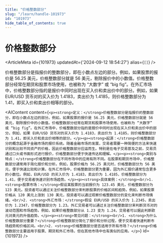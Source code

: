 ```yaml
---
title: "价格整数部分"
slug: "/learn/handle-101973"
id: "101973"
hide_table_of_contents: true
---
```



# 价格整数部分

<ArticleMeta id={101973} updatedAt={'2024-09-12 18:54:27'} alias={`[]`} />
<div className='border-solid border-b border-t-0 my-4 border-[var(--ifm-color-gray-300)]' />

价格整数部分是指报价的整数部分，即在小数点左边的部分。例如，如果股票的报价是 56.25 美元，价格整数部分就是 56 美元，剔除报价中的小数值。价格整数部分经常在期货和股票市场使用，也被称为 “大数字” 或 “big fig”。在外汇市场中，价格整数部分指的是报价中同时出现在买入价和卖出价中的部分。例如，如果 EUR/USD 货币对的买入价为 1.4183，卖出价为 1.4185，则价格整数部分为 1.41，即买入价和卖出价相等的部分。

<AIContent content={`<p><strong>定义：</strong>价格整数部分是指报价的整数部分，即在小数点左边的部分。例如，如果股票的报价是 56.25 美元，价格整数部分就是 56 美元，剔除报价中的小数值。价格整数部分经常在期货和股票市场使用，也被称为 “大数字” 或 “big fig”。在外汇市场中，价格整数部分指的是报价中同时出现在买入价和卖出价中的部分。例如，如果 EUR/USD 货币对的买入价为 1.4183，卖出价为 1.4185，则价格整数部分为 1.41，即买入价和卖出价相等的部分。</p><p><strong>起源：</strong>价格整数部分的概念起源于金融市场的报价系统。随着金融市场的发展，交易者需要一种简便的方法来快速识别和比较不同资产的价格，因此价格整数部分应运而生。特别是在电子交易普及之前，交易员通过口头或书面形式进行报价，价格整数部分便于快速传达和理解。</p><p><strong>类别与特点：</strong>价格整数部分在不同市场中的应用有所不同。在股票和期货市场中，价格整数部分通常用于简化报价和分析。例如，股票价格为 56.25 美元时，价格整数部分为 56 美元，便于快速比较和计算。在外汇市场中，价格整数部分更为重要，因为外汇报价通常包含更多的小数位。例如，EUR/USD 的买入价为 1.4183，卖出价为 1.4185，价格整数部分为 1.41，便于交易者快速识别市场趋势。</p><p><strong>具体案例：</strong><br/>1. <strong>股票市场：</strong>假设某股票的当前报价为 123.45 美元，价格整数部分为 123 美元。投资者可以通过关注价格整数部分来判断股票的价格区间和趋势。例如，如果股票价格从 120 美元上涨到 130 美元，投资者可以通过观察价格整数部分的变化来判断市场情绪。<br/>2. <strong>外汇市场：</strong>假设 EUR/USD 的买入价为 1.2345，卖出价为 1.2347，价格整数部分为 1.23。外汇交易者可以通过关注价格整数部分来判断货币对的波动范围和市场趋势。例如，如果价格整数部分从 1.23 变为 1.24，交易者可以据此判断欧元对美元的升值趋势。</p><p><strong>常见问题：</strong><br/>1. <strong>为什么价格整数部分重要？</strong>价格整数部分简化了报价和分析过程，便于交易者快速判断市场趋势和价格区间。<br/>2. <strong>价格整数部分是否适用于所有市场？</strong>价格整数部分主要适用于股票、期货和外汇市场，但在其他市场中也有类似的应用。</p>`} id={101973} />
